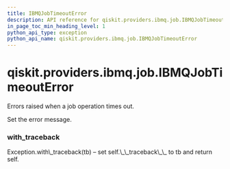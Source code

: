 ```yaml
---
title: IBMQJobTimeoutError
description: API reference for qiskit.providers.ibmq.job.IBMQJobTimeoutError
in_page_toc_min_heading_level: 1
python_api_type: exception
python_api_name: qiskit.providers.ibmq.job.IBMQJobTimeoutError
---
```


# qiskit.providers.ibmq.job.IBMQJobTimeoutError

<Class id="qiskit.providers.ibmq.job.IBMQJobTimeoutError" github="https://github.com/qiskit/qiskit-ibmq-provider/tree/stable/0.13/qiskit/providers/ibmq/job/exceptions.py" signature="IBMQJobTimeoutError(*message)">
  Errors raised when a job operation times out.

  Set the error message.

  ### with\_traceback

  <Function id="qiskit.providers.ibmq.job.IBMQJobTimeoutError.with_traceback" name="with_traceback" signature="with_traceback()">
    Exception.with\_traceback(tb) – set self.\_\_traceback\_\_ to tb and return self.
  </Function>
</Class>

